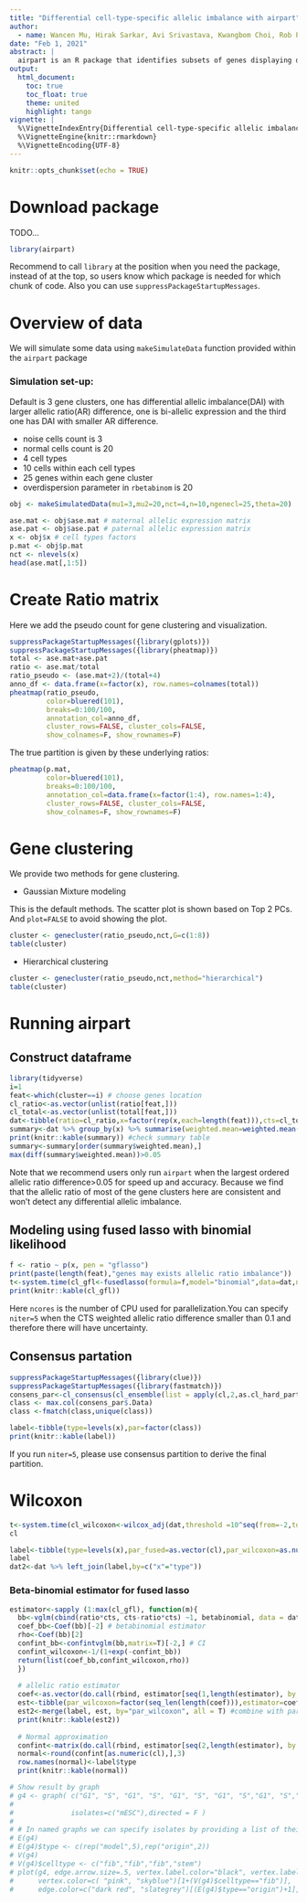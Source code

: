```yaml
---
title: "Differential cell-type-specific allelic imbalance with airpart"
author: 
  - name: Wancen Mu, Hirak Sarkar, Avi Srivastava, Kwangbom Choi, Rob Patro, Michael I. Love
date: "Feb 1, 2021"
abstract: |
  airpart is an R package that identifies subsets of genes displaying differential CTS allelic imbalance across all cell types.
output: 
  html_document:
    toc: true
    toc_float: true 
    theme: united
    highlight: tango
vignette: |
  %\VignetteIndexEntry{Differential cell-type-specific allelic imbalance with airpart}
  %\VignetteEngine{knitr::rmarkdown}
  %\VignetteEncoding{UTF-8}
---
```


```r
knitr::opts_chunk$set(echo = TRUE)
```

# Download package

TODO...

```r
library(airpart)
```

Recommend to call `library` at the position when you need the package,
instead of at the top, so users know which package is needed for which
chunk of code. Also you can use `suppressPackageStartupMessages`.

# Overview of data
We will simulate some data using `makeSimulateData` function provided within the `airpart` package

### Simulation set-up:
Default is 3 gene clusters, one has differential allelic imbalance(DAI) with larger allelic ratio(AR) difference, one is bi-allelic expression and the third one has DAI with smaller AR difference.

* noise cells count is 3
* normal cells count is 20
* 4 cell types
* 10 cells within each cell types
* 25 genes within each gene cluster
* overdispersion parameter in `rbetabinom` is 20

```r
obj <- makeSimulatedData(mu1=3,mu2=20,nct=4,n=10,ngenecl=25,theta=20)
```

```r
ase.mat <- obj$ase.mat # maternal allelic expression matrix
ase.pat <- obj$ase.pat # paternal allelic expression matrix
x <- obj$x # cell types factors
p.mat <- obj$p.mat
nct <- nlevels(x)
head(ase.mat[,1:5])
```

# Create Ratio matrix
Here we add the pseudo count for gene clustering and visualization.

```r
suppressPackageStartupMessages({library(gplots)})
suppressPackageStartupMessages({library(pheatmap)})
total <- ase.mat+ase.pat
ratio <- ase.mat/total
ratio_pseudo <- (ase.mat+2)/(total+4)
anno_df <- data.frame(x=factor(x), row.names=colnames(total))
pheatmap(ratio_pseudo,
         color=bluered(101),
         breaks=0:100/100,
         annotation_col=anno_df,
         cluster_rows=FALSE, cluster_cols=FALSE,
         show_colnames=F, show_rownames=F)
```

The true partition is given by these underlying ratios:

```r
pheatmap(p.mat,
         color=bluered(101),
         breaks=0:100/100,
         annotation_col=data.frame(x=factor(1:4), row.names=1:4),
         cluster_rows=FALSE, cluster_cols=FALSE,
         show_colnames=F, show_rownames=F)
```

# Gene clustering

We provide two methods for gene clustering. 

* Gaussian Mixture modeling

This is the default methods. The scatter plot is shown based on Top 2 PCs. And `plot=FALSE` to avoid showing the plot.
```r
cluster <- genecluster(ratio_pseudo,nct,G=c(1:8))
table(cluster)
```

* Hierarchical clustering 
```r
cluster <- genecluster(ratio_pseudo,nct,method="hierarchical")
table(cluster)
```
# Running airpart

## Construct dataframe
```r
library(tidyverse)
i=1
feat<-which(cluster==i) # choose genes location
cl_ratio<-as.vector(unlist(ratio[feat,]))
cl_total<-as.vector(unlist(total[feat,]))
dat<-tibble(ratio=cl_ratio,x=factor(rep(x,each=length(feat))),cts=cl_total)
summary<-dat %>% group_by(x) %>% summarise(weighted.mean=weighted.mean(ratio,cts,na.rm = T),mean=mean(ratio,na.rm = T),var=var(ratio,na.rm = T)) %>% data.frame()
print(knitr::kable(summary)) #check summary table
summary<-summary[order(summary$weighted.mean),]
max(diff(summary$weighted.mean))>0.05
```
Note that we recommend users only run `airpart` when the largest ordered allelic ratio difference>0.05 for speed up and accuracy. Because we find that the allelic ratio of most of the gene clusters here are consistent and won't detect any differential allelic imbalance.

## Modeling using fused lasso with binomial likelihood

```r
f <- ratio ~ p(x, pen = "gflasso")
print(paste(length(feat),"genes may exists allelic ratio imbalance"))
t<-system.time(cl_gfl<-fusedlasso(formula=f,model="binomial",data=dat,ncores=4,niter = 1))[[3]]
print(knitr::kable(cl_gfl))
```
Here `ncores` is the number of CPU used for parallelization.You can specify `niter=5` when the CTS weighted allelic ratio difference smaller than 0.1 and therefore there will have uncertainty.

## Consensus partation
```r
suppressPackageStartupMessages({library(clue)})
suppressPackageStartupMessages({library(fastmatch)})
consens_par<-cl_consensus(cl_ensemble(list = apply(cl,2,as.cl_hard_partition)),method = "SM")
class <- max.col(consens_par$.Data)
class <-fmatch(class,unique(class))

label<-tibble(type=levels(x),par=factor(class))
print(knitr::kable(label))
```
If you run `niter=5`, please use consensus partition to derive the final partition.

# Wilcoxon 
```r
t<-system.time(cl_wilcoxon<-wilcox_adj(dat,threshold =10^seq(from=-2,to=-0.4,by=0.1)))[[3]]
cl
```
```r
label<-tibble(type=levels(x),par_fused=as.vector(cl),par_wilcoxon=as.numeric(cl_wilcoxon))
label
dat2<-dat %>% left_join(label,by=c("x"="type"))
```


### Beta-binomial estimator for fused lasso
```r
estimator<-sapply (1:max(cl_gfl), function(m){
  bb<-vglm(cbind(ratio*cts, cts-ratio*cts) ~1, betabinomial, data = dat2[which(dat2$par_wilcoxon==m),], trace = F)
  coef_bb<-Coef(bb)[-2] # betabinomial estimator
  rho<-Coef(bb)[2]
  confint_bb<-confintvglm(bb,matrix=T)[-2,] # CI
  confint_wilcoxon<-1/(1+exp(-confint_bb)) 
  return(list(coef_bb,confint_wilcoxon,rho))
  })
  
  # allelic ratio estimator
  coef<-as.vector(do.call(rbind, estimator[seq(1,length(estimator), by = 3)]))
  est<-tibble(par_wilcoxon=factor(seq_len(length(coef))),estimator=coef)
  est2<-merge(label, est, by="par_wilcoxon", all = T) #combine with partation label
  print(knitr::kable(est2))
  
  # Normal approximation
  confint<-matrix(do.call(rbind, estimator[seq(2,length(estimator), by = 3)]),ncol=2) %>%as_tibble() %>% setNames(names(estimator[[2]]))
  normal<-round(confint[as.numeric(cl),],3)
  row.names(normal)<-label$type
  print(knitr::kable(normal))
```

```r
# Show result by graph
# g4 <- graph( c("G1", "S", "G1", "S", "G1", "S", "G1", "S","G1", "S","G1","S","S","G2/M"), 
# 
#              isolates=c("mESC"),directed = F )  
# 
# # In named graphs we can specify isolates by providing a list of their names.
# E(g4)
# E(g4)$type <- c(rep("model",5),rep("origin",2))
# V(g4)
# V(g4)$celltype <- c("fib","fib","fib","stem")
# plot(g4, edge.arrow.size=.5, vertex.label.color="black", vertex.label.dist=1.5,
#      vertex.color=c( "pink", "skyblue")[1+(V(g4)$celltype=="fib")],
#      edge.color=c("dark red", "slategrey")[(E(g4)$type=="origin")+1], ) 
```


